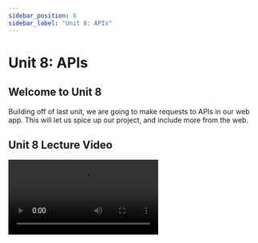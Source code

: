 ```yaml
---
sidebar_position: 8
sidebar_label: "Unit 8: APIs"
---
```



# Unit 8: APIs

## Welcome to Unit 8

Building off of last unit, we are going to make requests to APIs in our web app.
This will let us spice up our project, and include more from the web.

## Unit 8 Lecture Video

<Video src="https://www.youtube.com/embed/wHWBw-lHdLM" />

Only the 100 seconds, we won't be talking about how to build an API (around 2:30)
<Video src="https://www.youtube.com/embed/-MTSQjw5DrM" />

<Video src="https://www.youtube.com/embed/eIQh02xuVw4" />

## What is an API?

API stands for (**A**)pplication (**P**)rogramming (**I**)nterface. 
It provides a structured way to communicate with an application by sending and receiving data.

When we go to a website (i.e. facebook.com). 
We are making a request to Facebook's servers and are asking them to respond with some data. 
When you do this, your browser is interacting with Facebook's API to display some data. 

APIs are also used for programs to interact with each other. 
We will be using APIs in our own website so that we can retrieve some data from the internet.

## REST API

REST stands for Representational State Transfer, and is an architectural style for creating web services. 
REST treats each any data as a resource, that the client can fetch/edit/delete. 
We specify these resources through URLs and then sending a **request**. 
The server will then provide a **response**. 

### HTTP Methods

With REST APIs we send HTTP Requests.
Each of these requests has a method type, that usually correspond to what we want our request to do. 

- **GET** - Getting a resource.
- **POST** - Creating and saving a new resource.
- **PUT** - Updating a resource.
- **DELETE**  - Deleting a resource.

Once we make a request, the server will give a response. 
Most times the response will be in **JSON** (JavaScript Object Notation). 
This is the primary data format passed between APIs. 

### An Example

Let's do an example with the [PeterPortal API](https://api.peterportal.org/).
This API was created by ICSSC and is in use by applications like AntAlmanac and Zotistics.
It provides data such as courses, instructors, grades, etc.

To make a request, we can use [cURL](https://curl.se/) in our shell. 
cURL lets us make an HTTP request in our shell. 
By default cURL is making a GET request. 

```bash
cURL https://api.peterportal.org/rest/v0/courses/COMPSCI161
```

The output will look a little weird but after it's made pretty, it will look like this: 

```json
{
    "id": "COMPSCI161",
    "department": "COMPSCI",
    "number": "161",
    "school": "Donald Bren School of Information and Computer Sciences",
    "title": "Design and Analysis of Algorithms",
    "course_level": "Upper Division (100-199)",
    "department_alias": [
        "CS"
    ],
    "units": [
        4,
        4
    ],
    "description": "Techniques for efficient algorithm design, including divide-and-conquer and dynamic programming, and time/space analysis. Fast algorithms for problems applicable to networks, computer games, and scientific computing, such as sorting, shortest paths, minimum spanning trees, network flow, and pattern matching.",
    "department_name": "Computer Science",
    ...
}
```

I've excluded some other fields here, but as you can see the request gives us more information on the requested resource. 
Let's break the URL down a little bit.

- [`https://api.peterportal.org`](https://api.peterportal.org) - This means we want to make a request to this server. Your internet will use this to find the server.
- `/rest/v0/courses/` - When we find the server, what resource do we want. In our case we want a specific course.
- `COMPSCI161` - This is our parameter, we can change this to another course if we want a different course.

How we know exactly what format to make our URL is usually specified in the API documentation. 
For the PeterPortal API, we looked here for how to use the courses endpoint. 
[https://api.peterportal.org/REST-API/courses/](https://api.peterportal.org/REST-API/courses/)

### HTTP Status Codes

In the above response we also received a status code of 200. 
200 indicates a successful request.
There are lots of different HTTP status codes, but the gist of it is this:

- 2xx - Success!
- 4xx - You did something wrong
- 5xx - There is a problem with the server.

 For more specific status codes, you can read more [here](https://developer.mozilla.org/en-US/docs/Web/HTTP/Status). 

If we made a request like this:

```json
cURL https://api.peterportal.org/rest/v0/courses/NONEXISTENT121
```

Our response will give us an error, indicating this course was not found.

```json
{
    "timestamp": "Tue, 15 Feb 2022 22:39:23 GMT",
    "status": 404,
    "error": "Bad Request: Invalid parameter",
    "message": "Course not found"
}
```

### URL Encoding

When specifying parameters in URLs, you will need to URL Encode them, especially if there are any special characters. 
This is because URLs usually use these special characters for other important notation. 

```bash
# Here the '&' was URL encoded to %26. 
cURL https://api.peterportal.org/rest/v0/courses/I%26CSCI33
```

In JavaScript, we can use `encodeURIComponent` to URL encode our parameter strings. 

### Fetch

To make a request to an API in JavaScript, we use the fetch library. 

```bash
npm install node-fetch
```

Fetch is a function that takes 2 arguments. The url and a configuration object.

```jsx
const url = "https://api.peterportal.org/rest/v0/courses/all";
const response = await fetch(url, {
	"method": "GET"
});
console.log(response.json());
```

Learn more about Fetch, in Mozilla documentation:

[Using the Fetch API - Web APIs | MDN](https://developer.mozilla.org/en-US/docs/Web/API/Fetch_API/Using_Fetch)

## GraphQL

### What is GraphQL?

💡 GraphQL is a query language for Web APIs. GraphQL itself is *not* a tool or a framework, it is a **language**.

Three cool features of GraphQL

- Get exactly what you ask for
- Get multiple resources in one request
- Type System to know what is possible

### Why GraphQL?
Let's say you're consuming an API for a social media platform. 
What kind of data resources are you looking for?

- Posts
- Pictures
- Likes
- Comments

If you're familiar with REST, a REST API endpoints for this app may look like this:

- `/newsfeed` —> [post IDs]
- `/post/{id}` —> picture ID, user ID, likes
- `/picture/{id}` —> picture data
- `/user/{id}/picture` —> commenter profile pic

#### What's the problem with the REST approach?
**Too much data**

With REST, the fields I get from each endpoint cannot be changed.
If I just want to get the user who posted a post, the `/post/{id}` endpoint returns more than just the user — it also returns the `picture ID` and the number of `likes`. 
I don't need all of that, and such inefficiency can be costly in the long run. 

**Complicated**

Certain use cases can lead to multiple, complicated requests to get the resources I want. 
Let's say I want to get the profile picture of every user who posted on the newsfeed. 

1. `/newsfeed` I need to get all the `post ID` from the newsfeed
2. `/post/{id}` I then need to get the `user ID` of who made each post
3. `/user/{id}/picture` I then use the `user ID` from each post to get the profile picture

Now that's *complicated.*

Instead, we can use GraphQL! 🤑

### Scalability

#### Don't get more data than you need

With GraphQL, you **get exactly what you need**. 
In each request, you can specify what fields are to be returned. 
If you want to add another field later on, like a commenter's username, simply add it into the request!

![GraphQL Query Example](../static/img/unit8/graphql-query.gif)

#### Simplified usage

So we know that GraphQL puts all resources under one endpoint, but how does it do this and keep things simple? 
A **type system** defines the fields available in a type as well as a type's relationship with other types. 
So if we get an overhead perspective, we can see that this is what puts the graph in GraphQL.

![GraphQL Types](../static/img/unit8/graphql-types.gif)

### How to use GraphQL

Like in REST, we can use the Fetch API to make a request. 
First, we define our URL, and our query. 
In our query we specify what data we want, and which fields we want. 
Usually the documentation for the API will tell you the names of the fields. 

For the PeterPortal API, the documentation is found in its [GraphQL Playground](https://api.peterportal.org/graphql-playground), under the `docs` tab on the right. 
The playground is usually in most GraphQL APIs that let you test out their queries. 

```jsx
const url = "https://api.peterportal.org/graphql/";

const query = `
    query {
        course(id: "DANCE3"){
            id
            department
            school
            instructor_history {
                ucinetid
                department
            }
        }
    }`;
```

In this query, we are querying `course` with the id `DANCE3`. 
The course query returns a Course type, that we specify what fields we want. 
One of these is the `instructor_history` which is an array of Instructor types. 
Since this is also a type, we need to give it some more fields of the Instructor type. 

In GraphQL, all requests are POST requests to the endpoint, `/graphql/`. 
The fetch function takes in two arguments. 
A URL is the first one, and the second one is options (we pass in as a JavaScript Object).

```jsx
const response = await fetch(url, {
	"method": "POST",
	"body": JSON.stringify({query}),
	// Not necessary for every Web API, but it's good practice
  "headers" : {
      "Content-Type": "application/json",
	}
});
console.log(response.json());
```

GraphQL is super cool and an up and coming way of communicating with APIs. 
More and more apps everywhere are using GraphQL, and it's definitely worth learning. 
There is a lot more we can do with GraphQL, and this is only the beginning.

## PeterPortal API

The PeterPortal API was created by ICSSC to encourage user development of projects to benefit UCI. 
It includes data on Courses, Instructors, Grades and Schedule of Classes. 
It is being used by our current projects including AntAlmanac, Zotistics, and even our newest project, PeterPortal. 

Check it out here: [PeterPortal API Docs](https://api.peterportal.org/)

## Assignment

For the assignment this week, we will be building off of last week's project and make requests to the PeterPortal API to display some data!

**Required Tasks**

-  Make a Request to the PeterPortal API REST Endpoint with Fetch
-  Display the data from the REST API
-  Make a request to the PeterPortal API GraphQL Endpoint
-  Display data from GraphQL API
-  Style the data you just added!

**Optional Stretch Goals**

-  Use GraphQL to also display Instructor History and each of their names

### Due Date

Monday, May 23th at 11:59pm.

### Submission
Complete the [Google Form](https://forms.gle/UpcXA8Bjmq3twZjt7)
<iframe src="https://docs.google.com/forms/d/e/1FAIpQLScmmAYnzx73FY9Xi1AUabbFqoThDAuJl3o8SSsx40MINLsH3A/viewform?embedded=true" width="100%" height="1400" frameborder="0" marginheight="0" marginwidth="0">Loading…</iframe>

# External Resources

PeterPortal API

- [api.peterportal.org](https://api.peterportal.org)
- [REST API](https://api.peterportal.org/REST-API/start_here/)
- [GraphQL API](https://api.peterportal.org/GraphQL-API/start_here/)

GraphQL

- [https://graphql.org/](https://graphql.org/)
- [https://www.howtographql.com/](https://www.howtographql.com/)

Presentation Slides: 

- [API Slides](https://docs.google.com/presentation/d/1al4_dRwGblKJUJxYF9kolIX9QEUmZdAWXpak8svZpqI/edit?usp=sharing)
- [GraphQL Slides](https://docs.google.com/presentation/d/17qjgXJdK1ZNukdsAoUWJgGnm8wcOSrmir7f06y1BfrA/edit?usp=sharing)